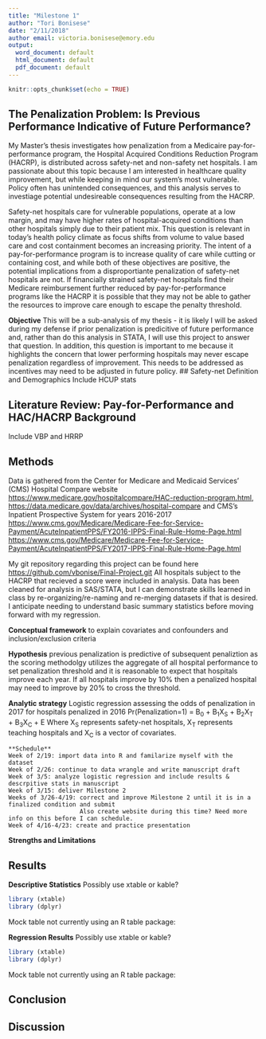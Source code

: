 ```yaml
---
title: "Milestone 1"
author: "Tori Bonisese"
date: "2/11/2018"
author email: victoria.bonisese@emory.edu
output:
  word_document: default
  html_document: default
  pdf_document: default
---
```


```r
knitr::opts_chunk$set(echo = TRUE)
```

## The Penalization Problem: Is Previous Performance Indicative of Future Performance?

My Master's thesis investigates how penalization from a Medicaire pay-for-performance program, the Hospital Acquired Conditions Reduction Program (HACRP), is distributed across safety-net and non-safety net hospitals. I am passionate about this topic because I am interested in healthcare quality improvement, but while keeping in mind our system's most vulnerable. Policy often has unintended consequences, and this analysis serves to investiage potential undesireable consequences resulting from the HACRP. 

Safety-net hospitals care for vulnerable populations, operate at a low margin, and may have higher rates of hospital-acquired conditions than other hospitals simply due to their patient mix. This question is relevant in today's health policy climate as focus shifts from volume to value based care and cost containment becomes an increasing priority. The intent of a pay-for-performance program is to increase quality of care while cutting or containing cost, and while both of these objectives are positive, the potential implications from a disproportiante penalization of safety-net hospitals are not. If financially strained safety-net hospitals find their Medicare reimbursement further reduced by pay-for-performance programs like the HACRP it is possible that they may not be able to gather the resources to improve care enough to escape the penalty threshold.

**Objective**
This will be a sub-analysis of my thesis - it is likely I will be asked during my defense if prior penalization is predicitive of future performance and, rather than do this analysis in STATA, I will use this project to answer that question. In addition, this question is important to me because it highlights the concern that lower performing hospitals may never escape penalization regardless of improvement. This needs to be addressed as incentives may need to be adjusted in future policy.
## Safety-net Definition and Demographics
Include HCUP stats

## Literature Review: Pay-for-Performance and HAC/HACRP Background
Include VBP and HRRP

## Methods
Data is gathered from the Center for Medicare and Medicaid Services' (CMS)  Hospital Compare website  <https://www.medicare.gov/hospitalcompare/HAC-reduction-program.html>,  <https://data.medicare.gov/data/archives/hospital-compare> and CMS's Inpatient Prospective System for years 2016-2017 <https://www.cms.gov/Medicare/Medicare-Fee-for-Service-Payment/AcuteInpatientPPS/FY2016-IPPS-Final-Rule-Home-Page.html> <https://www.cms.gov/Medicare/Medicare-Fee-for-Service-Payment/AcuteInpatientPPS/FY2017-IPPS-Final-Rule-Home-Page.html>

My git repository regarding this project can be found here <https://github.com/vbonise/Final-Project.git>
All hospitals subject to the HACRP that recieved a score were included in analysis. Data has been cleaned for analysis in SAS/STATA, but I can demonstrate skills learned in class by re-organizing/re-naming and re-merging datasets if that is desired. I anticipate needing to understand basic summary statistics before moving forward with my regression.
    
**Conceptual framework** to explain covariates and confounders and inclusion/exclusion criteria

**Hypothesis** previous penalization is predictive of subsequent penaliztion as the scoring methodolgy utilizes the aggregate of all hospital performance to set penalization threshold and it is reasonable to expect that hospitals improve each year. If all hospitals improve by 10% then a penalized hospital may need to improve by 20% to cross the threshold. 
    
**Analytic strategy**
    Logistic regression assessing the odds of penalization in 2017 for hospitals penalized in 2016 
    Pr(Penalization=1) = B~0~ + B~1~X~S~ + B~2~X~T~ + B~3~X~C~ + E
    Where X~S~ represents safety-net hospitals, X~T~ represents teaching hospitals and X~C~ is a vector of covariates. 
    
    **Schedule**
    Week of 2/19: import data into R and familarize myself with the dataset
    Week of 2/26: continue to data wrangle and write manuscript draft
    Week of 3/5: analyze logistic regression and include results & descrpitive stats in manuscript
    Week of 3/15: deliver Milestone 2
    Weeks of 3/26-4/19: correct and improve Milestone 2 until it is in a finalized condition and submit
                        Also create website during this time? Need more info on this before I can schedule.
    Week of 4/16-4/23: create and practice presentation
    
**Strengths and Limitations**

## Results

**Descriptive Statistics**
Possibly use xtable or kable?
```r
library (xtable)
library (dplyr)
```
Mock table not currently using an R table package:

**Regression Results**
Possibly use xtable or kable?
```r
library (xtable)
library (dplyr)
```
Mock table not currently using an R table package:

## Conclusion

## Discussion
    
